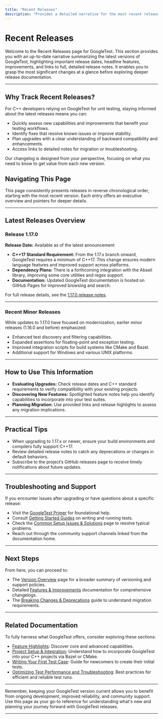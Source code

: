 ```yaml
---
title: "Recent Releases"
description: "Provides a detailed narrative for the most recent releases, including release dates, links to full notes, and spotlights on headline features or improvements. Allows users to see changes at a glance before diving into specifics."
---
```


# Recent Releases

Welcome to the Recent Releases page for GoogleTest. This section provides you with an up-to-date narrative summarizing the latest versions of GoogleTest, highlighting important release dates, headline features, improvements, and links to full, detailed release notes. It enables you to grasp the most significant changes at a glance before exploring deeper release documentation.

---

## Why Track Recent Releases?

For C++ developers relying on GoogleTest for unit testing, staying informed about the latest releases means you can:

- Quickly assess new capabilities and improvements that benefit your testing workflows.
- Identify fixes that resolve known issues or improve stability.
- Plan upgrades with a clear understanding of backward compatibility and enhancements.
- Access links to detailed notes for migration or troubleshooting.

Our changelog is designed from your perspective, focusing on what you need to know to get value from each new version.

## Navigating This Page

This page consistently presents releases in reverse chronological order, starting with the most recent version. Each entry offers an executive overview and pointers for deeper details.

---

## Latest Releases Overview

### Release 1.17.0
**Release Date:** Available as of the latest announcement

- **C++17 Standard Requirement:** From the 1.17.x branch onward, GoogleTest requires a minimum of C++17. This change ensures modern language features and improved support across platforms.
- **Dependency Plans:** There is a forthcoming integration with the Abseil library, improving some core utilities and regex support.
- **Documentation:** Updated GoogleTest documentation is hosted on GitHub Pages for improved browsing and search.

For full release details, see the [1.17.0 release notes](https://github.com/google/googletest/releases/tag/v1.17.0).

---

### Recent Minor Releases

While updates to 1.17.0 have focused on modernization, earlier minor releases (1.16.0 and before) emphasized:

- Enhanced test discovery and filtering capabilities.
- Expanded assertions for floating-point and exception testing.
- Improved integration scripts for build systems like CMake and Bazel.
- Additional support for Windows and various UNIX platforms.

---

## How to Use This Information

- **Evaluating Upgrades:** Check release dates and C++ standard requirements to verify compatibility with your existing projects.
- **Discovering New Features:** Spotlighted feature notes help you identify capabilities to incorporate into your test suites.
- **Planning Migration:** Use provided links and release highlights to assess any migration implications.

---

## Practical Tips

- When upgrading to 1.17.x or newer, ensure your build environments and compilers fully support C++17.
- Review detailed release notes to catch any deprecations or changes in default behaviors.
- Subscribe to the project’s GitHub releases page to receive timely notifications about future updates.

---

## Troubleshooting and Support

If you encounter issues after upgrading or have questions about a specific release:

- Visit the [GoogleTest Primer](https://google.github.io/googletest/primer.html) for foundational help.
- Consult [Getting Started Guides](https://google.github.io/googletest/primer.html#writing-your-first-test-case) on writing and running tests.
- Check the [Common Setup Issues & Solutions](https://google.github.io/googletest/getting-started/troubleshooting-faq/common-setup-issues) page to resolve typical problems.
- Reach out through the community support channels linked from the documentation home.

---

## Next Steps

From here, you can proceed to:

- The [Version Overview](../release-history-highlights/version-overview) page for a broader summary of versioning and support policies.
- Detailed [Features & Improvements](../detailed-release-notes/features-improvements) documentation for comprehensive changelogs.
- The [Breaking Changes & Deprecations](../migration-and-upgrade-guides/breaking-changes) guide to understand migration requirements.

---

## Related Documentation

To fully harness what GoogleTest offers, consider exploring these sections:

- [Feature Highlights](../architecture-features-integration/feature-highlights): Discover core and advanced capabilities.
- [Project Setup & Integration](../../getting-started/configuring-using-tests/project-setup-integration): Understand how to incorporate GoogleTest into your C++ projects via Bazel or CMake.
- [Writing Your First Test Case](../../getting-started/configuring-using-tests/write-first-test-case): Guide for newcomers to create their initial tests.
- [Optimizing Test Performance and Troubleshooting](../../guides/integration-and-best-practices/optimizing-tests-and-troubleshooting): Best practices for efficient and reliable test runs.

---

Remember, keeping your GoogleTest version current allows you to benefit from ongoing development, improved reliability, and community support. Use this page as your go-to reference for understanding what's new and planning your journey forward with GoogleTest releases.

---